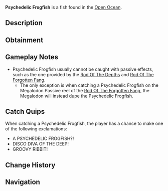 {{FishInfobox
|image          = Psychedelic Frogfish.png
|rarity         = Secret
|sea            = Second Sea
|location       = [[Open Ocean]]
|sublocation    = 
|sources        = Fishing Rod
|nopassive      = 1
|radar_location = 
|prog_speed     = -92
|xp             = 6600
|weather        = Foggy
|time           = Day
|season         = Autumn
|bait           = Luminous Larva
|base_weight    = 20000
|base_value     = 13200
|weight_range   = 12000
|base_chance    = 1
|base_resil     = 2
}}
'''Psychedelic Frogfish''' is a {{Rarity|Secret}} fish found in the [[Open Ocean]].

== Description ==
{{Description|A red fish with cyan accents, gold-cyan fins, hopping around like a disco disaster.|Bestiary Entry}}

== Obtainment ==
{{Description|It grooves where the fog gets funky.|Bestiary Hint}}
{{Fish Availability|
Open Ocean
Open Ocean/Sea Leviathan
|top_rods      = 
Great Rod of Oscar\529.19\4316.53;
Astralhook Rod\483.15\4252.35;
Fang of the Eclipse\454.39\4559.38;
Lobster Rod\250.48\2456.89;
Carrot Rod\241.74\2323.43;
Challenger's Rod\234.74\2338.97;
Kraken Rod\109.98\1106.23;
Ethereal Prism Rod\166.36\1661.11;
Leviathan's Fang Rod\135.92\1367.45;
Seraphic Rod\202.9\2033.19;
No-Life Rod\137.4\1368.08;
Rod Of The Forgotten Fang\129.27\1294.47;
Depthseeker Rod\103.06\1011.67;
Rod Of The Exalted One\92.86\933.06;
Rod Of The Depths\73.61\735.53;
Avalanche Rod\70.4\689.5;
Steady Rod\60.63\550.98;
Volcanic Rod\60.27\598.72;
Zeus Rod\46.38\460.76
|recommended   = Astralhook Rod
}}

== Gameplay Notes ==
* Psychedelic Frogfish usually cannot be caught with passive effects, such as the one provided by the [[Rod Of The Depths]] and [[Rod Of The Forgotten Fang]].
** The only exception is when catching a Psychedelic Frogfish on the Megalodon Passive reel of the [[Rod Of The Forgotten Fang]], the Megalodon will instead dupe the Psychedelic Frogfish.

== Catch Quips ==
When catching a Psychedelic Frogfish, the player has a chance to make one of the following exclamations:
* A PSYCHEDELIC FROGFISH?!
* DISCO DIVA OF THE DEEP!
* GROOVY RIBBIT!

== Change History ==
{{Change History|{{subst:Current Version}}}}

== Navigation ==
{{Fish Navbox|Open Ocean}}